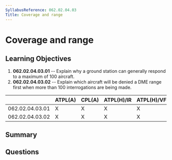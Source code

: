 ```yaml
---
SyllabusReference: 062.02.04.03
Title: Coverage and range
---
```


# Coverage and range

## Learning Objectives

1. **062.02.04.03.01** -- Explain why a ground station can generally respond to
   a maximum of 100 aircraft.
2. **062.02.04.03.02** -- Explain which aircraft will be denied a DME range
   first when more than 100 interrogations are being made.

|                 | ATPL(A) | CPL(A) | ATPL(H)/IR | ATPL(H)/VFR | CPL(H) | IR  | CBIR(A) |
| --------------- | ------- | ------ | ---------- | ----------- | ------ | --- | ------- |
| 062.02.04.03.01 | X       | X      | X          | X           | X      | X   | X       |
| 062.02.04.03.02 | X       | X      | X          | X           | X      | X   | X       |

## Summary

## Questions
